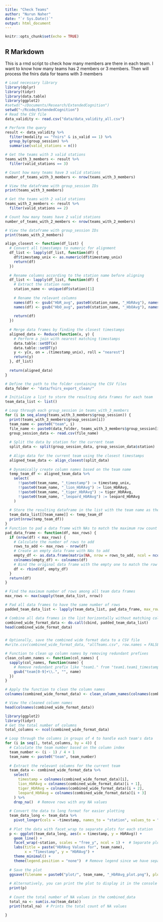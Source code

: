```yaml
---
title: "Check Teams"
author: "Nurun Naher"
date: "`r Sys.Date()`"
output: html_document
---
```


```r
knitr::opts_chunk$set(echo = TRUE)
```

## R Markdown

This is a rmd script to check how many members are there in each team. I want to know how many teams has 2 members or 3 members.
Then will process the fnirs data for teams with 3 members

```r
# Load necessary library
library(dplyr)
library(tidyr)
library(data.table)
library(ggplot2)
#setwd("~/Documents/Research/ExtendedCognition")
setwd("~/Rcode/ExtendedCognition")
# Read the CSV file
data_validity <- read.csv("data/data_validity_all.csv")

# Perform the query
result <- data_validity %>%
  filter(modality == "fnirs" & is_valid == 1) %>%
  group_by(group_session) %>%
  summarise(valid_stations = n())

# Get the teams with 3 valid stations
teams_with_3_members <- result %>%
  filter(valid_stations == 3)

# Count how many teams have 3 valid stations
number_of_teams_with_3_members <- nrow(teams_with_3_members)

# View the dataframe with group_session IDs
print(teams_with_3_members)

# Get the teams with 2 valid stations
teams_with_2_members <- result %>%
  filter(valid_stations == 2)

# Count how many teams have 2 valid stations
number_of_teams_with_2_members <- nrow(teams_with_2_members)

# View the dataframe with group_session IDs
print(teams_with_2_members)


```
```r
align_closest <- function(df_list) {
  # Convert all timestamps to numeric for alignment
  df_list <- lapply(df_list, function(df) {
    df$timestamp_unix <- as.numeric(df$timestamp_unix)
    return(df)
  })
  
  # Rename columns according to the station name before aligning
  df_list <- lapply(df_list, function(df) {
    # Extract the station name
    station_name <- unique(df$station)[1]
    
    # Rename the relevant columns
    names(df) <- gsub("HbR_avg", paste0(station_name, "_HbRAvg"), names(df))
    names(df) <- gsub("HbO_avg", paste0(station_name, "_HbOAvg"), names(df))
    
    return(df)
  })
  
  # Merge data frames by finding the closest timestamps
  aligned_data <- Reduce(function(x, y) {
    # Perform a join with nearest matching timestamps
    data.table::setDT(x)
    data.table::setDT(y)
    y <- y[x, on = .(timestamp_unix), roll = "nearest"]
    return(y)
  }, df_list)
  
  return(aligned_data)
}


```
``` r
# Define the path to the folder containing the CSV files
data_folder <- "data/fnirs_export_clean/"

# Initialize a list to store the resulting data frames for each team
team_data_list <- list()

# Loop through each group_session in teams_with_3_members
for (i in seq_along(teams_with_3_members$group_session)) {
  print(teams_with_3_members$group_session[i])
  team_name <- paste0("team", i)
  file_name <- paste0(data_folder, teams_with_3_members$group_session[i], "_avg_channels.csv")
  group_session_data <- read.csv(file_name)
  
  # Split the data by station for the current team
  split_data <- split(group_session_data, group_session_data$station)
  
  # Align data for the current team using the closest timestamps
  aligned_team_data <- align_closest(split_data)
  
  # Dynamically create column names based on the team name
  temp_team_df <- aligned_team_data %>%
    select(
      !!paste0(team_name, "_timestamp") := timestamp_unix,
      !!paste0(team_name, "_lion_HbRAvg") := lion_HbRAvg,
      !!paste0(team_name, "_tiger_HbRAvg") := tiger_HbRAvg,
      !!paste0(team_name, "_leopard_HbRAvg") := leopard_HbRAvg
    )
  
  # Store the resulting dataframe in the list with the team name as the key
  team_data_list[[team_name]] <- temp_team_df
  print(nrow(temp_team_df))
}
# Function to pad a data frame with NAs to match the maximum row count
pad_data_frame <- function(df, max_rows) {
  if (nrow(df) < max_rows) {
    # Calculate the number of rows to add
    rows_to_add <- max_rows - nrow(df)
    # Create an empty data frame with NAs to add
    empty_df <- as.data.frame(matrix(NA, nrow = rows_to_add, ncol = ncol(df)))
    colnames(empty_df) <- colnames(df)
    # Bind the original data frame with the empty one to match the row count
    df <- rbind(df, empty_df)
  }
  return(df)
}

# Find the maximum number of rows among all team data frames
max_rows <- max(sapply(team_data_list, nrow))

# Pad all data frames to have the same number of rows
padded_team_data_list <- lapply(team_data_list, pad_data_frame, max_rows = max_rows)

# Combine all data frames in the list horizontally without matching columns
combined_wide_format_data <- do.call(cbind, padded_team_data_list)
head(combined_wide_format_data)


# Optionally, save the combined wide format data to a CSV file
#write.csv(combined_wide_format_data, "allTeams.csv", row.names = FALSE)

```
```r
# Function to clean up column names by removing redundant prefixes
clean_column_names <- function(col_names) {
  sapply(col_names, function(name) {
    # Remove redundant prefix like "team1." from "team1.team1_timestamp"
    gsub("team[0-9]+\\.", "", name)
  })
}

# Apply the function to clean the column names
colnames(combined_wide_format_data) <- clean_column_names(colnames(combined_wide_format_data))

# View the cleaned column names
head(colnames(combined_wide_format_data))
```






``` r
library(ggplot2)
library(tidyr)
# Get the total number of columns
total_columns <- ncol(combined_wide_format_data)

# Loop through the columns in groups of 4 to handle each team's data
for (i in seq(1, total_columns, by = 4)) {
  # Calculate the team number based on the column index
  team_number <- (i - 1) / 4 + 1
  team_name <- paste0("team", team_number)
  
  # Extract the relevant columns for the current team
  team_data <- combined_wide_format_data %>%
    select(
      timestamp = colnames(combined_wide_format_data)[i],
      lion_HbRAvg = colnames(combined_wide_format_data)[i + 1],
      tiger_HbRAvg = colnames(combined_wide_format_data)[i + 2],
      leopard_HbRAvg = colnames(combined_wide_format_data)[i + 3]
    ) %>%
    drop_na()  # Remove rows with any NA values
  
  # Convert the data to long format for easier plotting
  team_data_long <- team_data %>%
    pivot_longer(cols = -timestamp, names_to = "station", values_to = "HbRAvg")
  
  # Plot the data with facet_wrap to separate plots for each station
  p <- ggplot(team_data_long, aes(x = timestamp, y = HbRAvg)) +
    geom_line() +
    facet_wrap(~station, scales = "free_y", ncol = 1) +  # Separate plots for each station
    labs(title = paste("HbRAvg Values for", team_name),
         x = "Timestamp", y = "HbRAvg") +
    theme_minimal() +
    theme(legend.position = "none")  # Remove legend since we have separate panels
  
  # Save the plot
  ggsave(filename = paste0("plot/", team_name, "_HbRAvg_plot.png"), plot = p, width = 10, height = 12)
  
  # Alternatively, you can print the plot to display it in the console
  print(p)
  
  # Count the total number of NA values in the combined_data
  total_na <- sum(is.na(team_data))
  print(total_na)  # Prints the total count of NA values

}

```
